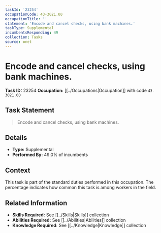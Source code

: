 ```yaml
---
taskId: '23254'
occupationCode: 43-3021.00
occupationTitle: ''
statement: 'Encode and cancel checks, using bank machines.'
taskType: Supplemental
incumbentsResponding: 49
collection: Tasks
source: onet
---
```

# Encode and cancel checks, using bank machines.

**Task ID:** 23254
**Occupation:** [[../Occupations|Occupation]] with code `43-3021.00`

## Task Statement

> Encode and cancel checks, using bank machines.

## Details

- **Type:** Supplemental
- **Performed By:** 49.0% of incumbents

## Context

This task is part of the standard duties performed in this occupation. The percentage indicates how common this task is among workers in the field.

## Related Information

- **Skills Required:** See [[../Skills|Skills]] collection
- **Abilities Required:** See [[../Abilities|Abilities]] collection
- **Knowledge Required:** See [[../Knowledge|Knowledge]] collection
